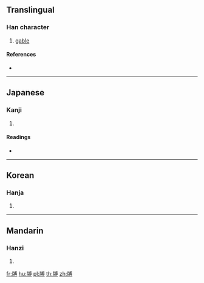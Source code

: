 {{character info/new}}
==Translingual==

===Han character===
{{Han char|rn=91|rad=片|as=10|sn=14|four=|canj=LLIBI,LNIBI}}

# [[gable]]

====References====
* {{Han ref|kx=0694.070|dkj=19877|dj=1107.160|hdz=32019.080|uh=7254|ud=29268}}

----

==Japanese==

===Kanji===
{{ja-kanji|grade=|rs=片10}}

# {{defn|lang=ja|sort=片10}}

====Readings====
* {{ja-readings|on=[[はく]] (haku)|kun=[[のきいた]] (nokiita)}}

----

==Korean==

===Hanja===
{{ko-hanja|hangeul=박|eumhun=|rv=bak|mr=pak|y=pak}}

# {{defn|lang=ko|sort=片10}}

----

==Mandarin==

===Hanzi===
{{cmn-hanzi|pin=[[bó]] ([[bo2]])|wg=po<sup>2</sup>}}

# {{defn|lang=cmn|sort=片10}}

[[fr:牔]]
[[hu:牔]]
[[pl:牔]]
[[th:牔]]
[[zh:牔]]